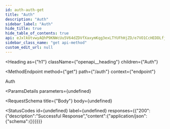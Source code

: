 ```yaml
---
id: auth-auth-get
title: "Auth"
description: "Auth"
sidebar_label: "Auth"
hide_title: true
hide_table_of_contents: true
api: eJxlkUtvwyAQhP9KNWcUu5V64dZDVfXaxymKqg3exLTYUFhHjZD/e7VO1CcHEDDLfjNUCO0L7Bo3k/TYGMTEmcTH8b6DBU3SvyzTngUGmUuKY+ECW3HVtrp0XFz2SWtg8Tg5x6XspnDxcBbDwMVReBSVU0rBu6VF81q0pqK4ngeCrbMO8+fJBc1gYOmjQp1QEkkPi4ZOt4XzgbNaqZhygEUvkoptmo6HuNplvyfh1cF3HBtKHrP5KbRNE6Kj0Mci9rptL0+ajYEfd1EZxUtgWMBAG53Q2tXlqsVskGKRgRYzIw38Tf3LSoUck14Kf0iTAvlRixeMena0XkLXr1AW3de6pcLPOcyzHr9PnI+w643BgbKnrWKtN7NBz9RxXiJ446MyOMdJwzpQmLTvv/DV4Vewd7dPmOdPHrqz1g==
sidebar_class_name: "get api-method"
custom_edit_url: null
---
```



<Heading
  as={"h1"}
  className={"openapi__heading"}
  children={"Auth"}
>
</Heading>

<MethodEndpoint
  method={"get"}
  path={"/auth"}
  context={"endpoint"}
>
  
</MethodEndpoint>



Auth

<ParamsDetails
  parameters={undefined}
>
  
</ParamsDetails>

<RequestSchema
  title={"Body"}
  body={undefined}
>
  
</RequestSchema>

<StatusCodes
  id={undefined}
  label={undefined}
  responses={{"200":{"description":"Successful Response","content":{"application/json":{"schema":{}}}}}}
>
  
</StatusCodes>


      